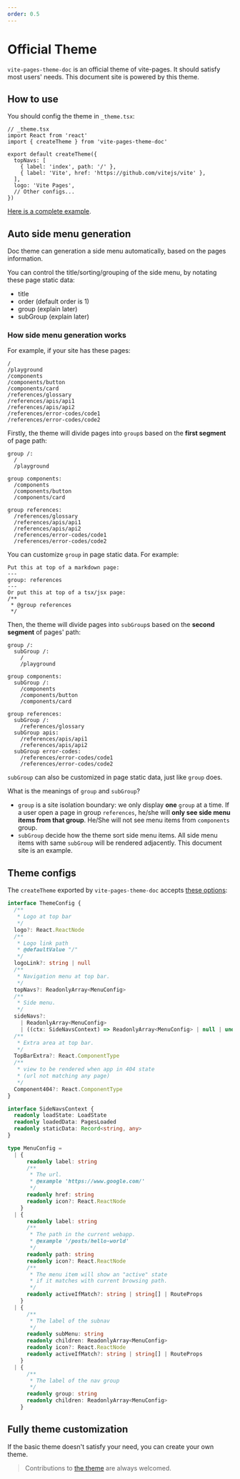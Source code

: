 ```yaml
---
order: 0.5
---
```



# Official Theme

`vite-pages-theme-doc` is an official theme of vite-pages. It should satisfy most users' needs. This document site is powered by this theme.

## How to use

You should config the theme in `_theme.tsx`:

```tsx
// _theme.tsx
import React from 'react'
import { createTheme } from 'vite-pages-theme-doc'

export default createTheme({
  topNavs: [
    { label: 'index', path: '/' },
    { label: 'Vite', href: 'https://github.com/vitejs/vite' },
  ],
  logo: 'Vite Pages',
  // Other configs...
})
```

[Here is a complete example](https://github.com/vitejs/vite-plugin-react-pages/tree/master/packages/playground/use-theme-doc).

## Auto side menu generation

Doc theme can generation a side menu automatically, based on the pages information.

You can control the title/sorting/grouping of the side menu, by notating these <Link to="/page-data#static-data">page static data</Link>:

- title
- order (default order is 1)
- group (explain later)
- subGroup (explain later)

### How side menu generation works

For example, if your site has these pages:

```
/
/playground
/components
/components/button
/components/card
/references/glossary
/references/apis/api1
/references/apis/api2
/references/error-codes/code1
/references/error-codes/code2
```

Firstly, the theme will divide pages into `group`s based on the **first segment** of page path:

```
group /:
  /
  /playground

group components:
  /components
  /components/button
  /components/card

group references:
  /references/glossary
  /references/apis/api1
  /references/apis/api2
  /references/error-codes/code1
  /references/error-codes/code2
```

You can customize `group` in page static data. For example:
```
Put this at top of a markdown page:
---
group: references
---
Or put this at top of a tsx/jsx page:
/**
 * @group references
 */
```

Then, the theme will divide pages into `subGroup`s based on the **second segment** of pages' path:

```
group /:
  subGroup /:
    /
    /playground

group components:
  subGroup /:
    /components
    /components/button
    /components/card

group references:
  subGroup /:
    /references/glossary
  subGroup apis:
    /references/apis/api1
    /references/apis/api2
  subGroup error-codes:
    /references/error-codes/code1
    /references/error-codes/code2
```

`subGroup` can also be customized in page static data, just like `group` does.

What is the meanings of `group` and `subGroup`?

- `group` is a site isolation boundary: we only display **one** `group` at a time. If a user open a page in group `references`, he/she will **only see side menu items from that group**. He/She will not see menu items from `components` group.
- `subGroup` decide how the theme sort side menu items. All side menu items with same `subGroup` will be rendered adjacently. This document site is an example.

## Theme configs

The `createTheme` exported by `vite-pages-theme-doc` accepts [these options](https://github.com/vitejs/vite-plugin-react-pages/blob/master/packages/theme-doc/src/index.tsx):

```ts
interface ThemeConfig {
  /**
   * Logo at top bar
   */
  logo?: React.ReactNode
  /**
   * Logo link path
   * @defaultValue "/"
   */
  logoLink?: string | null
  /**
   * Navigation menu at top bar.
   */
  topNavs?: ReadonlyArray<MenuConfig>
  /**
   * Side menu.
   */
  sideNavs?:
    | ReadonlyArray<MenuConfig>
    | ((ctx: SideNavsContext) => ReadonlyArray<MenuConfig> | null | undefined)
  /**
   * Extra area at top bar.
   */
  TopBarExtra?: React.ComponentType
  /**
   * view to be rendered when app in 404 state
   * (url not matching any page)
   */
  Component404?: React.ComponentType
}

interface SideNavsContext {
  readonly loadState: LoadState
  readonly loadedData: PagesLoaded
  readonly staticData: Record<string, any>
}

type MenuConfig =
  | {
      readonly label: string
      /**
       * The url.
       * @example 'https://www.google.com/'
       */
      readonly href: string
      readonly icon?: React.ReactNode
    }
  | {
      readonly label: string
      /**
       * The path in the current webapp.
       * @example '/posts/hello-world'
       */
      readonly path: string
      readonly icon?: React.ReactNode
      /**
       * The menu item will show an "active" state
       * if it matches with current browsing path.
       */
      readonly activeIfMatch?: string | string[] | RouteProps
    }
  | {
      /**
       * The label of the subnav
       */
      readonly subMenu: string
      readonly children: ReadonlyArray<MenuConfig>
      readonly icon?: React.ReactNode
      readonly activeIfMatch?: string | string[] | RouteProps
    }
  | {
      /**
       * The label of the nav group
       */
      readonly group: string
      readonly children: ReadonlyArray<MenuConfig>
    }
```

## Fully theme customization

If the basic theme doesn't satisfy your need, you can <Link to="/theme-customization">create your own theme</Link>.

> Contributions to [the theme](https://github.com/vitejs/vite-plugin-react-pages/tree/master/packages/theme-doc) are always welcomed.
